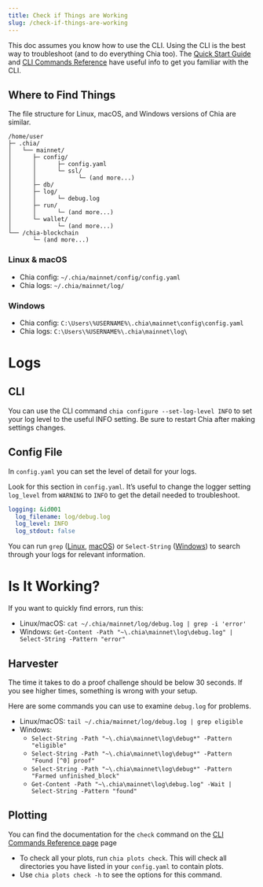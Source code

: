 ```yaml
---
title: Check if Things are Working
slug: /check-if-things-are-working
---
```


This doc assumes you know how to use the CLI. Using the CLI is the best way to troubleshoot (and to do everything Chia too). The [Quick Start Guide](/quick-start-guide) and [CLI Commands Reference](/cli-commands) have useful info to get you familiar with the CLI.

## Where to Find Things

The file structure for Linux, macOS, and Windows versions of Chia are similar.

```
/home/user
├─ .chia/
│   └── mainnet/
│      ├─ config/
│      │      ├─ config.yaml
│      │      └─ ssl/
│      │            └─ (and more...)
│      ├─ db/
│      ├─ log/
│      │      └─ debug.log
│      ├─ run/
│      │      └─ (and more...)
│      └─ wallet/
│             └─ (and more...)
└── /chia-blockchain
       └─ (and more...)
```

### Linux & macOS

- Chia config: `~/.chia/mainnet/config/config.yaml`
- Chia logs: `~/.chia/mainnet/log/`

### Windows

- Chia config: `C:\Users\%USERNAME%\.chia\mainnet\config\config.yaml`
- Chia logs: `C:\Users\%USERNAME%\.chia\mainnet\log\`

# Logs

## CLI

You can use the CLI command `chia configure --set-log-level INFO` to set your log level to the useful INFO setting. Be sure to restart Chia after making settings changes.

## Config File

In `config.yaml` you can set the level of detail for your logs.

Look for this section in `config.yaml`. It’s useful to change the logger setting `log_level` from `WARNING` to `INFO` to get the detail needed to troubleshoot.

```yaml
logging: &id001
  log_filename: log/debug.log
  log_level: INFO
  log_stdout: false
```

You can run `grep` ([Linux](https://man7.org/linux/man-pages/man1/grep.1.html), [macOS](https://ss64.com/osx/grep.html)) or `Select-String` ([Windows](https://docs.microsoft.com/en-us/powershell/module/microsoft.powershell.utility/select-string?view=powershell-7.1)) to search through your logs for relevant information.

# Is It Working?

If you want to quickly find errors, run this:

- Linux/macOS: `cat ~/.chia/mainnet/log/debug.log | grep -i 'error'`
- Windows: `Get-Content -Path "~\.chia\mainnet\log\debug.log" | Select-String -Pattern "error"`

## Harvester

The time it takes to do a proof challenge should be below 30 seconds. If you see higher times, something is wrong with your setup.

Here are some commands you can use to examine `debug.log` for problems.

- Linux/macOS: `tail ~/.chia/mainnet/log/debug.log | grep eligible`
- Windows:
  - `Select-String -Path "~\.chia\mainnet\log\debug*" -Pattern "eligible"`
  - `Select-String -Path "~\.chia\mainnet\log\debug*" -Pattern "Found [^0] proof"`
  - `Select-String -Path "~\.chia\mainnet\log\debug*" -Pattern "Farmed unfinished_block"`
  - `Get-Content -Path "~\.chia\mainnet\log\debug.log" -Wait | Select-String -Pattern "found"`

## Plotting

You can find the documentation for the `check` command on the [CLI Commands Reference page](/clis#check) page

- To check all your plots, run `chia plots check`. This will check all directories you have listed in your `config.yaml` to contain plots.
- Use `chia plots check -h` to see the options for this command.
